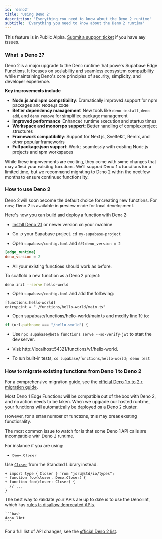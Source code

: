 ```yaml
---
id: 'deno2'
title: 'Using Deno 2'
description: 'Everything you need to know about the Deno 2 runtime'
subtitle: 'Everything you need to know about the Deno 2 runtime'
---
```


<Admonition type="caution">

This feature is in Public Alpha. [Submit a support ticket](https://supabase.help) if you have any issues.

</Admonition>

### What is Deno 2?

Deno 2 is a major upgrade to the Deno runtime that powers Supabase Edge Functions. It focuses on scalability and seamless ecosystem compatibility while maintaining Deno's core principles of security, simplicity, and developer experience.

**Key improvements include**

- **Node.js and npm compatibility**: Dramatically improved support for npm packages and Node.js code
- **Better dependency management**: New tools like `deno install`, `deno add`, and `deno remove` for simplified package management
- **Improved performance**: Enhanced runtime execution and startup times
- **Workspace and monorepo support**: Better handling of complex project structures
- **Framework compatibility**: Support for Next.js, SvelteKit, Remix, and other popular frameworks
- **Full package.json support**: Works seamlessly with existing Node.js projects and npm workspaces

While these improvements are exciting, they come with some changes that may affect your existing functions. We'll support Deno 1.x functions for a limited time, but we recommend migrating to Deno 2 within the next few months to ensure continued functionality.

### How to use Deno 2

Deno 2 will soon become the default choice for creating new functions. For now, Deno 2 is available in preview mode for local development.

Here's how you can build and deploy a function with Deno 2:

- [Install Deno 2.1](https://docs.deno.com/runtime/getting_started/installation/) or newer version on your machine

- Go to your Supabase project. `cd my-supabase-project`

- Open `supabase/config.toml` and set `deno_version = 2`

```toml
[edge_runtime]
deno_version = 2
```

- All your existing functions should work as before.

To scaffold a new function as a Deno 2 project:

```bash
deno init --serve hello-world
```

- Open `supabase/config.toml` and add the following:

```
[functions.hello-world]
entrypoint = "./functions/hello-world/main.ts"
```

- Open supabase/functions/hello-world/main.ts and modify line 10 to:

```typescript
if (url.pathname === "/hello-world") {
```

- Use `npx supabase@beta functions serve --no-verify-jwt` to start the dev server.

- Visit http://localhost:54321/functions/v1/hello-world.

- To run built-in tests, `cd supabase/functions/hello-world; deno test`

### How to migrate existing functions from Deno 1 to Deno 2

For a comprehensive migration guide, see the [official Deno 1.x to 2.x migration guide](https://docs.deno.com/runtime/reference/migration_guide/#content).

Most Deno 1 Edge Functions will be compatible out of the box with Deno 2, and no action needs to be taken. When we upgrade our hosted runtime, your functions will automatically be deployed on a Deno 2 cluster.

However, for a small number of functions, this may break existing functionality.

The most common issue to watch for is that some Deno 1 API calls are incompatible with Deno 2 runtime.

For instance if you are using:

- `Deno.Closer`

Use [`Closer`](https://jsr.io/@std/io/doc/types/~/Closer) from the Standard Library instead.

```tsx
+ import type { Closer } from "jsr:@std/io/types";
- function foo(closer: Deno.Closer) {
+ function foo(closer: Closer) {
  // ...
}
```

The best way to validate your APIs are up to date is to use the Deno lint, which has [rules to disallow deprecated APIs](https://docs.deno.com/lint/rules/no-deprecated-deno-api/).

    ```bash
    deno lint
    ```

For a full list of API changes, see the [official Deno 2 list](https://docs.deno.com/runtime/reference/migration_guide/#api-changes).
